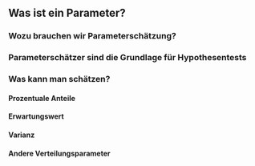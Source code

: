 ## Was ist ein Parameter?
### Wozu brauchen wir Parameterschätzung?
### Parameterschätzer sind die Grundlage für Hypothesentests
### Was kann man schätzen?
#### Prozentuale Anteile
#### Erwartungswert
#### Varianz
#### Andere Verteilungsparameter
